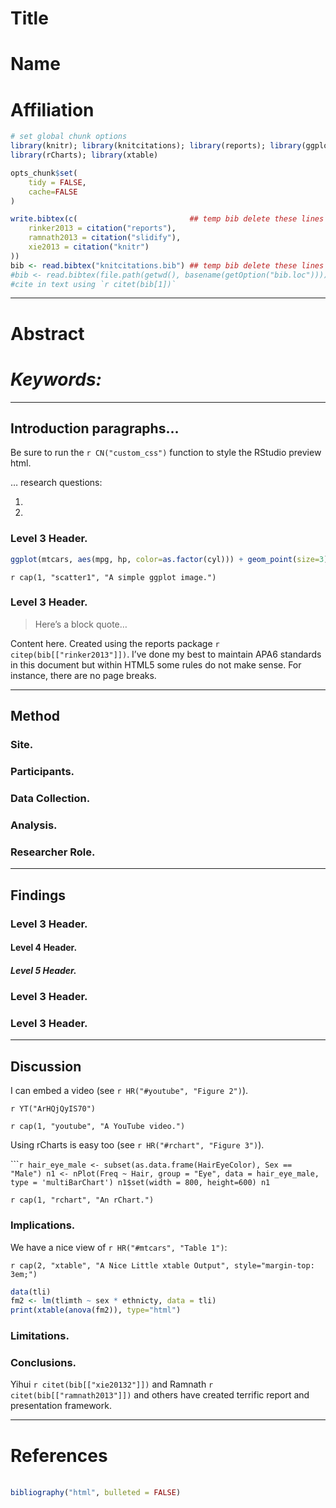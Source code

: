 <div class="container">
<p class="intro"></p>

# Title
# Name
# Affiliation
```r
# set global chunk options
library(knitr); library(knitcitations); library(reports); library(ggplot2)
library(rCharts); library(xtable)

opts_chunk$set(
	tidy = FALSE,
    cache=FALSE
)

write.bibtex(c(                         ## temp bib delete these lines
	rinker2013 = citation("reports"), 
	ramnath2013 = citation("slidify"),
    xie2013 = citation("knitr")
))                                                
bib <- read.bibtex("knitcitations.bib") ## temp bib delete these lines
#bib <- read.bibtex(file.path(getwd(), basename(getOption("bib.loc"))))
#cite in text using `r citet(bib[1])`
```

<hr class="breaks">

# Abstract
# *Keywords:*

<hr class="breaks">

## Introduction paragraphs...

<p class="stan">Be sure to run the `r CN("custom_css")` function to style the RStudio preview html.</p>

... research questions:

1.    
2.	 

### Level 3 Header. 

```r
ggplot(mtcars, aes(mpg, hp, color=as.factor(cyl))) + geom_point(size=3)
```
`r cap(1, "scatter1", "A simple ggplot image.")`

### Level 3 Header. 

> Here's a block quote... 

<p class="stan">Content here.  Created using the reports package `r citep(bib[["rinker2013"]])`.  I've done my best to maintain APA6 standards in this document but within HTML5 some rules do not make sense.  For instance, there are no page breaks.</p>

<hr class="breaks">

## Method
### Site.
### Participants.
### Data Collection. 
### Analysis.
### Researcher Role. 

<hr class="breaks">

## Findings
### Level 3 Header.
#### Level 4 Header.
##### Level 5 Header.

### Level 3 Header.
### Level 3 Header.

<hr class="breaks">

## Discussion

I can embed a video (see `r HR("#youtube", "Figure 2")`).

`r YT("ArHQjQyIS70")`

`r cap(1, "youtube", "A YouTube video.")`

Using rCharts is easy too (see `r HR("#rchart", "Figure 3")`).


``````r
hair_eye_male <- subset(as.data.frame(HairEyeColor), Sex == "Male")
n1 <- nPlot(Freq ~ Hair, group = "Eye", data = hair_eye_male, type = 'multiBarChart')
n1$set(width = 800, height=600)
n1
```

`r cap(1, "rchart", "An rChart.")`

### Implications.

<p class="stan">We have a nice view of `r HR("#mtcars", "Table 1")`:</p>

`r cap(2, "xtable", "A Nice Little xtable Output", style="margin-top: 3em;")`
```r
data(tli)
fm2 <- lm(tlimth ~ sex * ethnicty, data = tli)
print(xtable(anova(fm2)), type="html")
```

### Limitations.

### Conclusions. 

<p class="stan">Yihui `r citet(bib[["xie20132"]])` and Ramnath `r citet(bib[["ramnath2013"]])` and others have created terrific report and presentation framework.</p>

<hr class="breaks">

# References
<div class="hangingindent" style="padding-top:.5%;">  

<p style="padding-top:0%;">
```r
bibliography("html", bulleted = FALSE) 
```
</p>

<p class = "end"></p>

